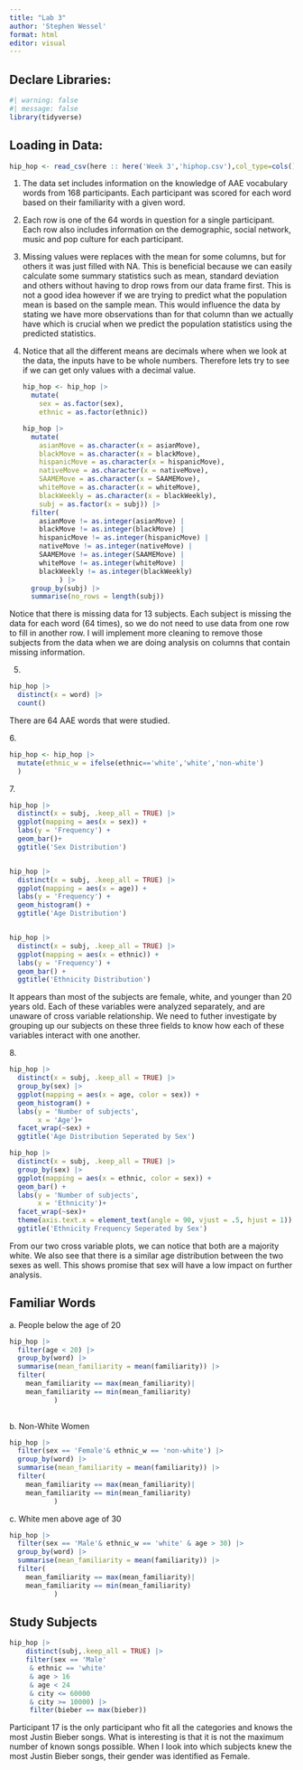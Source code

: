 ---
title: "Lab 3"
author: 'Stephen Wessel'
format: html
editor: visual
---

## Declare Libraries:

```{r}
#| warning: false
#| message: false
library(tidyverse)
```

## Loading in Data:

```{r}
hip_hop <- read_csv(here :: here('Week 3','hiphop.csv'),col_type=cols())
```

1.  The data set includes information on the knowledge of AAE vocabulary words from 168 participants. Each participant was scored for each word based on their familiarity with a given word.

2.  Each row is one of the 64 words in question for a single participant. Each row also includes information on the demographic, social network, music and pop culture for each participant.

3.  Missing values were replaces with the mean for some columns, but for others it was just filled with NA. This is beneficial because we can easily calculate some summary statistics such as mean, standard deviation and others without having to drop rows from our data frame first. This is not a good idea however if we are trying to predict what the population mean is based on the sample mean. This would influence the data by stating we have more observations than for that column than we actually have which is crucial when we predict the population statistics using the predicted statistics.

4.  Notice that all the different means are decimals where when we look at the data, the inputs have to be whole numbers. Therefore lets try to see if we can get only values with a decimal value.

    ```{r}
    hip_hop <- hip_hop |> 
      mutate(
        sex = as.factor(sex),
        ethnic = as.factor(ethnic))
    ```

    ```{r}
    hip_hop |> 
      mutate(
        asianMove = as.character(x = asianMove),
        blackMove = as.character(x = blackMove),
        hispanicMove = as.character(x = hispanicMove),
        nativeMove = as.character(x = nativeMove),
        SAAMEMove = as.character(x = SAAMEMove),
        whiteMove = as.character(x = whiteMove),
        blackWeekly = as.character(x = blackWeekly),
        subj = as.factor(x = subj)) |> 
      filter(
        asianMove != as.integer(asianMove) |
        blackMove != as.integer(blackMove) |
        hispanicMove != as.integer(hispanicMove) |
        nativeMove != as.integer(nativeMove) |
        SAAMEMove != as.integer(SAAMEMove) |
        whiteMove != as.integer(whiteMove) |
        blackWeekly != as.integer(blackWeekly)
             ) |> 
      group_by(subj) |>
      summarise(no_rows = length(subj))
    ```

Notice that there is missing data for 13 subjects. Each subject is missing the data for each word (64 times), so we do not need to use data from one row to fill in another row. I will implement more cleaning to remove those subjects from the data when we are doing analysis on columns that contain missing information.

5.  

```{r}
hip_hop |> 
  distinct(x = word) |> 
  count()
```

There are 64 AAE words that were studied.

6\.

```{r results='hide'}
hip_hop <- hip_hop |> 
  mutate(ethnic_w = ifelse(ethnic=='white','white','non-white')
  )
```

7\.

```{r}
hip_hop |> 
  distinct(x = subj, .keep_all = TRUE) |> 
  ggplot(mapping = aes(x = sex)) +
  labs(y = 'Frequency') +
  geom_bar()+
  ggtitle('Sex Distribution')


hip_hop |> 
  distinct(x = subj, .keep_all = TRUE) |> 
  ggplot(mapping = aes(x = age)) +
  labs(y = 'Frequency') +
  geom_histogram() +
  ggtitle('Age Distribution')


hip_hop |> 
  distinct(x = subj, .keep_all = TRUE) |> 
  ggplot(mapping = aes(x = ethnic)) +
  labs(y = 'Frequency') +
  geom_bar() +
  ggtitle('Ethnicity Distribution')

```

It appears than most of the subjects are female, white, and younger than 20 years old. Each of these variables were analyzed separately, and are unaware of cross variable relationship. We need to futher investigate by grouping up our subjects on these three fields to know how each of these variables interact with one another.

8\.

```{r}
hip_hop |> 
  distinct(x = subj, .keep_all = TRUE) |> 
  group_by(sex) |> 
  ggplot(mapping = aes(x = age, color = sex)) +
  geom_histogram() + 
  labs(y = 'Number of subjects',
       x = 'Age')+
  facet_wrap(~sex) + 
  ggtitle('Age Distribution Seperated by Sex')

hip_hop |> 
  distinct(x = subj, .keep_all = TRUE) |> 
  group_by(sex) |> 
  ggplot(mapping = aes(x = ethnic, color = sex)) +
  geom_bar() + 
  labs(y = 'Number of subjects',
       x = 'Ethnicity')+
  facet_wrap(~sex)+
  theme(axis.text.x = element_text(angle = 90, vjust = .5, hjust = 1)) +
  ggtitle('Ethnicity Frequency Seperated by Sex')
```

From our two cross variable plots, we can notice that both are a majority white. We also see that there is a similar age distribution between the two sexes as well. This shows promise that sex will have a low impact on further analysis.

## Familiar Words

a\. People below the age of 20

```{r}
hip_hop |> 
  filter(age < 20) |> 
  group_by(word) |> 
  summarise(mean_familiarity = mean(familiarity)) |> 
  filter(
    mean_familiarity == max(mean_familiarity)| 
    mean_familiarity == min(mean_familiarity)
           )
  
```

b\. Non-White Women

```{r}
hip_hop |> 
  filter(sex == 'Female'& ethnic_w == 'non-white') |> 
  group_by(word) |> 
  summarise(mean_familiarity = mean(familiarity)) |> 
  filter(
    mean_familiarity == max(mean_familiarity)| 
    mean_familiarity == min(mean_familiarity)
           )

```

c\. White men above age of 30

```{r}
hip_hop |> 
  filter(sex == 'Male'& ethnic_w == 'white' & age > 30) |> 
  group_by(word) |> 
  summarise(mean_familiarity = mean(familiarity)) |> 
  filter(
    mean_familiarity == max(mean_familiarity)| 
    mean_familiarity == min(mean_familiarity)
           )
```

## Study Subjects

```{r}
hip_hop |> 
    distinct(subj,.keep_all = TRUE) |> 
    filter(sex == 'Male' 
     & ethnic == 'white' 
     & age > 16 
     & age < 24
     & city <= 60000
     & city >= 10000) |> 
     filter(bieber == max(bieber))
```

Participant 17 is the only participant who fit all the categories and knows the most Justin Bieber songs. What is interesting is that it is not the maximum number of known songs possible. When I look into which subjects knew the most Justin Bieber songs, their gender was identified as Female.
